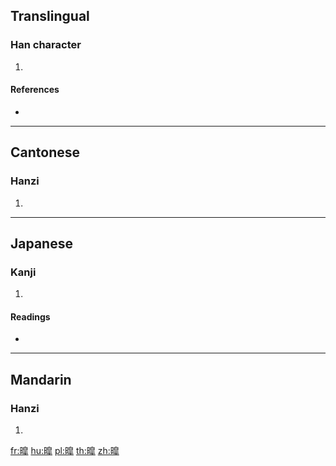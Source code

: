 ==Translingual==

===Han character===
{{Han char|rn=72|rad=日|as=11|sn=15|four=|canj=AHAJ|ids=⿰日皐}}

# {{defn|Han|sort=日11}}

====References====
* {{Han ref|kx=0499.170|dkj=14123|dj=0868.230|hdz=21534.120|uh=66AD|ud=26285}}

----

==Cantonese==

===Hanzi===
{{yue-hanzi|jyut=[[hou6]]|y=hou6}}

# {{defn|lang=yue|sort=日11}}

----

==Japanese==

===Kanji===
{{ja-kanji|grade=|rs=日11}}

# {{defn|lang=ja|sort=日11}}

====Readings====
* {{ja-readings|on=[[こう]] (kō), [[ごう]] (gō)|kun=[[あきらか]] (akiraka)}}

----

==Mandarin==

===Hanzi===
{{cmn-hanzi|pin=[[hào]] ([[hao4]])|wg=hao<sup>4</sup>}}

# {{defn|lang=cmn|sort=日11}}

[[fr:暭]]
[[hu:暭]]
[[pl:暭]]
[[th:暭]]
[[zh:暭]]